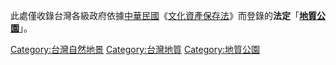 此處僅收錄台灣各級政府依據[[中華民國|中華民國]]《[[:s:文化資產保存法|文化資產保存法]]》而登錄的'''法定'''「'''[https://conservation.forest.gov.tw/0001803 地質公園]'''」。

[[Category:台灣自然地景|Category:台灣自然地景]]
[[Category:台灣地質|Category:台灣地質]]
[[Category:地質公園|Category:地質公園]]